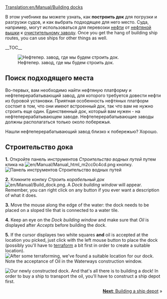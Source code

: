 [[Translation:en/Manual/Building docks]]
{{ru/Перевод|en/Manual/Building docks|0}}
{{ru/Manual/Tutorial/Учебник}}

В этом учебнике вы можете узнать, как '''построить док''' для погрузки и разгрузки судов, и как выбрать подходящее для него место. 
Суда, например, могут использоваться для перевозки [[en/Manual/Base Set/Cargos/Oil|нефти]] от [[en/Manual/Base Set/Industries/Oil Rig|нефтяной вышки]] к [[en/Manual/Base Set/Industries/Oil Refinery|очистительному заводу]]. 
Once you get the hang of building ship routes, you can use ships for other things as well.

__TOC__

[[File:en/Manual/Dock construction 1.png|left|frame|Нефтепер. завод, где мы будем строить док.]]
==Поиск подходящего места==
Во-первых, вам необходимо найти нефтяную платформу и нефтеперерабатывающий завод, для которого требуется довести нефти из буровой установки. Приятная особенность нефтяных платформ состоит в том, что они имеют встроенный док, так что вам не нужно строить еще один. Единственный док, который вам нужен - на нефтеперерабатывающем заводе. Нефтеперерабатывающие заводы должны располагаться только около побережья.

Нашли нефтеперерабатывающий завод близко к побережью? Хорошо.
<div style="clear:left"></div>

==Строительство дока==

'''1.''' Откройте панель инструментов ''Строительство водных путей'' путем клика на [[File:en/Manual/Manual html m2cc0c4cd.png]] кнопку.
[[File:en/Manual/Dock toolbar.png|frame|none|Панель инструментов Строительство водных путей]]

'''2.''' Кликните конпку ''Строить корабельный док'' [[File:en/Manual/Build dock.png]]. A ''Dock building window'' will appear. Remember, you can right click on any button if you ever want a description of what it does.

'''3.''' Move the mouse along the edge of the water: the dock needs to be placed on a sloped tile that is connected to a water tile.

'''4.''' Keep an eye on the ''Dock building window'' and make sure that ''Oil'' is displayed after ''Accepts'' before building the dock.

'''5.''' If the cursor displayes two white squares '''and''' oil is accepted at the location you picked, just click with the left mouse button to place the dock (possibly you'll have to [[en/Manual/Landscaping|terraform]] a bit first in order to create a suitable location).
[[File:en/Manual/Dock construction 2.png|frame|none|After some [[en/Manual/Landscaping|terraforming]], we've found a suitable location for our dock. Note the acceptance of Oil in the Waterways construction window.]]


[[File:en/Manual/Dock construction 3.png|frame|right|Our newly constructed dock.]]
And that's all there is to building a dock! In order to buy a ship to transport the oil, you'll have to construct a ship depot first.

<span style="float: right">[[en/Manual/Building ship depots|'''Next''': Building a ship depot]] &raquo;</span>